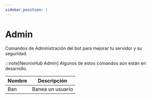 ```yaml
---
sidebar_position: 1
--- 
```


# Admin

Comandos de Administración del bot para mejorar tu servidor y su seguridad.

:::note[NeonixHub Admin]
Algunos de estos comandos aún están en desarrollo.

|  Nombre     |  Descripción     |   
| ----------- | ---------------- |
| Ban         | Banea un usuario |
